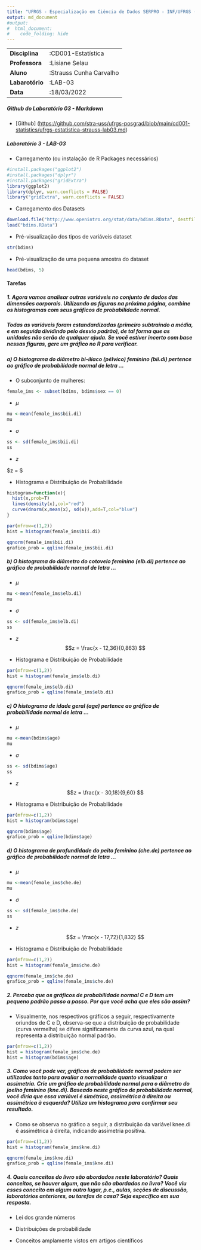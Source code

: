 ```yaml
---
title: "UFRGS - Especialização em Ciência de Dados SERPRO - INF/UFRGS (2022-2023)"
output: md_document
#output: 
#  html_document:
#    code_folding: hide
---
```


|                 |                         |
|-----------------|-------------------------|
| **Disciplina**  | :CD001-Estatística      |
| **Professora**  | :Lisiane Selau          |
| **Aluno**       | :Strauss Cunha Carvalho |
| **Labarotório** | :LAB-03                 |
| **Data**        | :18/03/2022             |

##### **Github do Laboratório 03 - Markdown**

-   [Github] (<https://github.com/stra-uss/ufrgs-posgrad/blob/main/cd001-statistics/ufrgs-estatistica-strauss-lab03.md>)

##### **Laboratório 3 - LAB-03**

-   Carregamento (ou instalação de R Packages necessários)

```r
#install.packages("ggplot2")
#install.packages("dplyr")
#install.packages("gridExtra")
library(ggplot2)
library(dplyr, warn.conflicts = FALSE)
library("gridExtra", warn.conflicts = FALSE)
```

-   Carregamento dos Datasets

```r
download.file("http://www.openintro.org/stat/data/bdims.RData", destfile = "bdims.RData")
load("bdims.RData")
```

-   Pré-visualização dos tipos de variáveis dataset

```r
str(bdims)
```

-   Pré-visualização de uma pequena amostra do dataset

```r
head(bdims, 5)
```

#### **Tarefas**

##### **1. Agora vamos analisar outras variáveis no conjunto de dados das dimensões corporais. Utilizando as figuras na próxima página, combine os histogramas com seus gráficos de probabilidade normal.**

##### **Todas as variáveis foram estandardizadas (primeiro subtraindo a média, e em seguida dividindo pelo desvio padrão), de tal forma que as unidades não serão de qualquer ajuda. Se você estiver incerto com base nessas figuras, gere um gráfico no R para verificar.**

##### a) O histograma do diâmetro bi-ilíaco (pélvico) feminino (bii.di) pertence ao gráfico de probabilidade normal de letra ...

-   O subconjunto de mulheres:

```r
female_ims <- subset(bdims, bdims$sex == 0)
```

-   $\mu$

```r
mu <-mean(female_ims$bii.di)
mu
```

-   $\sigma$

```r
ss <- sd(female_ims$bii.di)
ss
```

-   $z$

$z = \frac{x - 27,58}{2,307} $

-   Histograma e Distribuição de Probabilidade

```r
histogram=function(x){
  hist(x,prob=T)
  lines(density(x),col="red")
  curve(dnorm(x,mean(x), sd(x)),add=T,col="blue")
}

par(mfrow=c(1,2))
hist = histogram(female_ims$bii.di)

qqnorm(female_ims$bii.di)
grafico_prob = qqline(female_ims$bii.di) 
```

##### b) O histograma do diâmetro do cotovelo feminino (elb.di) pertence ao gráfico de probabilidade normal de letra ...

-   $\mu$

```r
mu <-mean(female_ims$elb.di)
mu
```

-   $\sigma$

```r
ss <- sd(female_ims$elb.di)
ss
```

-   $z$ $$z = \frac{x - 12,36}{0,863} $$

-   Histograma e Distribuição de Probabilidade

```r
par(mfrow=c(1,2))
hist = histogram(female_ims$elb.di)

qqnorm(female_ims$elb.di)
grafico_prob = qqline(female_ims$elb.di) 
```

##### c) O histograma de idade geral (age) pertence ao gráfico de probabilidade normal de letra ...

-   $\mu$

```r
mu <-mean(bdims$age)
mu
```

-   $\sigma$

```r
ss <- sd(bdims$age)
ss
```

-   $z$ $$z = \frac{x - 30,18}{9,60} $$

-   Histograma e Distribuição de Probabilidade

```r
par(mfrow=c(1,2))
hist = histogram(bdims$age)

qqnorm(bdims$age)
grafico_prob = qqline(bdims$age)
```

##### d) O histograma de profundidade do peito feminino (che.de) pertence ao gráfico de probabilidade normal de letra ...

-   $\mu$

```r
mu <-mean(female_ims$che.de)
mu
```

-   $\sigma$

```r
ss <- sd(female_ims$che.de)
ss
```

-   $z$ $$z = \frac{x - 17,72}{1,832} $$

-   Histograma e Distribuição de Probabilidade

```r
par(mfrow=c(1,2))
hist = histogram(female_ims$che.de)

qqnorm(female_ims$che.de)
grafico_prob = qqline(female_ims$che.de)
```

##### **2. Perceba que os gráficos de probabilidade normal C e D tem um pequeno padrão passo a passo. Por que você acha que eles são assim?**

-   Visualmente, nos respectivos gráficos a seguir, respectivamente oriundos de C e D, observa-se que a distribuição de probabilidade (curva vermelha) se difere significamente da curva azul, na qual representa a distribuição normal padrão.

```r
par(mfrow=c(1,2))
hist = histogram(female_ims$che.de)
hist = histogram(bdims$age)
```

##### **3. Como você pode ver, gráficos de probabilidade normal podem ser utilizados tanto para avaliar a normalidade quanto visualizar a assimetria. Crie um gráfico de probabilidade normal para o diâmetro do joelho feminino (kne.di). Baseado neste gráfico de probabilidade normal, você diria que essa variável é simétrica, assimétrica à direita ou assimétrica à esquerda? Utiliza um histograma para confirmar seu resultado.**

-   Como se observa no gráfico a seguir, a distribuição da variável knee.di é assimétrica à direita, indicando assimetria positiva.

```r
par(mfrow=c(1,2))
hist = histogram(female_ims$kne.di)

qqnorm(female_ims$kne.di)
grafico_prob = qqline(female_ims$kne.di)
```

##### **4. Quais conceitos do livro são abordados neste laboratório? Quais conceitos, se houver algum, que não são abordados no livro? Você viu esses conceito em algum outro lugar, p.e., aulas, seções de discussão, laboratórios anteriores, ou tarefas de casa? Seja específico em sua resposta.**

-   Lei dos grande números

-   Distribuições de probabilidade

-   Conceitos amplamente vistos em artigos científicos
